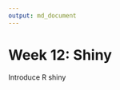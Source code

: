 ```yaml
---
output: md_document
---
```


<!-- Please edit README.Rmd - not README.md -->

# Week 12: Shiny

Introduce R shiny
